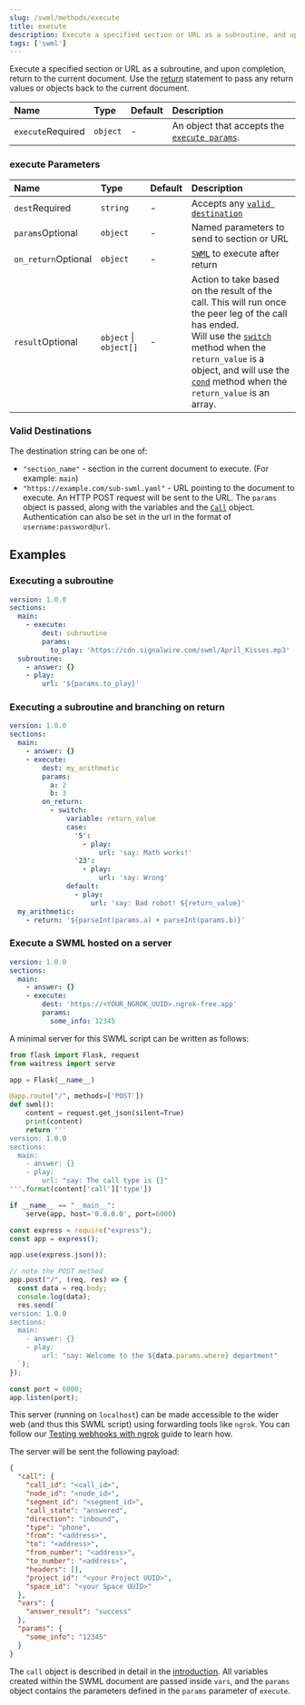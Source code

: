 ```yaml
---
slug: /swml/methods/execute
title: execute
description: Execute a specified section or URL as a subroutine, and upon completion, return to the current document.
tags: ['swml']
---
```


Execute a specified section or URL as a subroutine, and upon completion, return to the current document.
Use the [return](./return.mdx) statement to pass any return values or objects back to the current document.



| Name                                                    | Type     | Default | Description                                                         |
|:--------------------------------------------------------|:---------|:--------|:--------------------------------------------------------------------|
| `execute`<span className="required-arg">Required</span> | `object` | -       | An object that accepts the [`execute params`](#execute-parameters). |

### execute Parameters

| Name                                                      | Type                   | Default | Description                                                                                                                                                                                                                                                                                              |
|:----------------------------------------------------------|:-----------------------|:--------|:---------------------------------------------------------------------------------------------------------------------------------------------------------------------------------------------------------------------------------------------------------------------------------------------------------|
| `dest`<span className="required-arg">Required</span>      | `string`               | -       | Accepts any [`valid destination`](#valid-destinations)                                                                                                                                                                                                                                                   |
| `params`<span className="optional-arg">Optional</span>    | `object`               | -       | Named parameters to send to section or URL                                                                                                                                                                                                                                                               |
| `on_return`<span className="optional-arg">Optional</span> | `object`               | -       | [`SWML`](/swml) to execute after return                                                                                                                                                                                                                                                                  |
| `result`<span className="optional-arg">Optional</span>    | `object` \| `object[]` | -       | Action to take based on the result of the call. This will run once the peer leg of the call has ended.<br/>Will use the [`switch`](./switch#switch-parameters) method when the `return_value` is a object, and will use the [`cond`](./cond#cond-parameters) method when the `return_value` is an array. |


### Valid Destinations

The destination string can be one of:

- `"section_name"` - section in the current document to execute. (For example: `main`)
- `"https://example.com/sub-swml.yaml"` - URL pointing to the document to execute. An HTTP POST request will be sent to the URL. The `params` object is passed, along with the variables and the [`Call`](/swml/guides/deployment#the-call-object) object. Authentication can also be set in the url in the format of `username:password@url`.

## **Examples**

### Executing a subroutine

```yaml andJson
version: 1.0.0
sections:
  main:
    - execute:
        dest: subroutine
        params:
          to_play: 'https://cdn.signalwire.com/swml/April_Kisses.mp3'
  subroutine:
    - answer: {}
    - play:
        url: '${params.to_play}'
```

### Executing a subroutine and branching on return

```yaml andJson
version: 1.0.0
sections:
  main:
    - answer: {}
    - execute:
        dest: my_arithmetic
        params:
          a: 2
          b: 3
        on_return:
          - switch:
              variable: return_value
              case:
                '5':
                  - play:
                      url: 'say: Math works!'
                '23':
                  - play:
                      url: 'say: Wrong'
              default:
                - play:
                    url: 'say: Bad robot! ${return_value}'
  my_arithmetic:
    - return: '${parseInt(params.a) + parseInt(params.b)}'
```

### Execute a SWML hosted on a server

```yaml andJson
version: 1.0.0
sections:
  main:
    - answer: {}
    - execute:
        dest: 'https://<YOUR_NGROK_UUID>.ngrok-free.app'
        params:
          some_info: 12345
```

A minimal server for this SWML script can be written as follows:

<Tabs groupId="cxml-api">
  <TabItem value="python" label="Python/Flask">

```python
from flask import Flask, request
from waitress import serve

app = Flask(__name__)

@app.route("/", methods=['POST'])
def swml():
    content = request.get_json(silent=True)
    print(content)
    return '''
version: 1.0.0
sections:
  main:
    - answer: {}
    - play:
        url: "say: The call type is {}"
'''.format(content['call']['type'])

if __name__ == "__main__":
    serve(app, host='0.0.0.0', port=6000)
```

  </TabItem>
  <TabItem value="js" label="JavaScript/Express">

```javascript
const express = require("express");
const app = express();

app.use(express.json());

// note the POST method
app.post("/", (req, res) => {
  const data = req.body;
  console.log(data);
  res.send(`
version: 1.0.0
sections:
  main:
    - answer: {}
    - play:
        url: "say: Welcome to the ${data.params.where} department"
  `);
});

const port = 6000;
app.listen(port);
```

  </TabItem>
</Tabs>

This server (running on `localhost`) can be made accessible to the wider web (and thus this SWML script) using forwarding tools like `ngrok`.
You can follow our [Testing webhooks with ngrok](https://developer.signalwire.com/platform/basics/guides/technical-troubleshooting/how-to-test-webhooks-with-ngrok) guide to learn how.

The server will be sent the following payload:

```json
{
  "call": {
    "call_id": "<call_id>",
    "node_id": "<node_id>",
    "segment_id": "<segment_id>",
    "call_state": "answered",
    "direction": "inbound",
    "type": "phone",
    "from": "<address>",
    "to": "<address>",
    "from_number": "<address>",
    "to_number": "<address>",
    "headers": [],
    "project_id": "<your Project UUID>",
    "space_id": "<your Space UUID>"
  },
  "vars": {
    "answer_result": "success"
  },
  "params": {
    "some_info": "12345"
  }
}
```

The `call` object is described in detail in the [introduction](/swml/guides/deployment#the-call-object). All variables created
within the SWML document are passed inside `vars`, and the `params` object contains the parameters defined in the `params`
parameter of `execute`.
